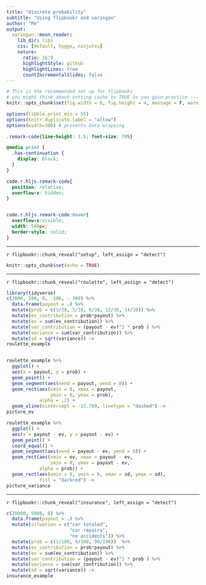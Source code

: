 ```yaml
---
title: "discrete probability"
subtitle: "Using flipbookr and xaringan"
author: "Me"
output:
  xaringan::moon_reader:
    lib_dir: libs
    css: [default, hygge, ninjutsu]
    nature:
      ratio: 16:9
      highlightStyle: github
      highlightLines: true
      countIncrementalSlides: false
---
```



```r
# This is the recommended set up for flipbooks
# you might think about setting cache to TRUE as you gain practice --- building flipbooks from scratch can be time consuming
knitr::opts_chunk$set(fig.width = 6, fig.height = 4, message = F, warning = FALSE, comment = "", cache = F)

options(tibble.print_min = 55)
options(knitr.duplicate.label = "allow")
options(width=300) # prevents data wrapping
```


```css
.remark-code{line-height: 1.5; font-size: 70%}

@media print {
  .has-continuation {
    display: block;
  }
}

code.r.hljs.remark-code{
  position: relative;
  overflow-x: hidden;
}


code.r.hljs.remark-code:hover{
  overflow-x:visible;
  width: 500px;
  border-style: solid;
}
```


---


`r flipbookr::chunk_reveal("setup", left_assign = "detect")`


```r
knitr::opts_chunk$set(echo = TRUE)
```

---


`r flipbookr::chunk_reveal("roulette", left_assign = "detect")`


```r
library(tidyverse)
c(3800, 200, 0, -100, - 300) %>% 
  data.frame(payout = .) %>% 
  mutate(prob = c(1/38, 5/38, 6/38, 12/38, 14/38)) %>% 
  mutate(ev_contribution = prob*payout) %>% 
  mutate(ev = sum(ev_contribution)) %>% 
  mutate(var_contribution = (payout - ev)^2 * prob ) %>%
  mutate(variance = sum(var_contribution)) %>% 
  mutate(sd = sqrt(variance)) ->
roulette_example


roulette_example %>% 
  ggplot() + 
  aes(x = payout, y = prob) + 
  geom_point() + 
  geom_segment(aes(xend = payout, yend = 0)) + 
  geom_rect(aes(xmin = 0, xmax = payout, 
                ymin = 0, ymax = prob),
            alpha = .2) + 
  geom_vline(xintercept = -15.789, linetype = "dashed") ->
picture_ev

roulette_example %>% 
  ggplot() + 
  aes(x = payout - ev, y = payout - ev) + 
  geom_point() + 
  coord_equal() +
  geom_segment(aes(xend = payout - ev, yend = 0)) + 
  geom_rect(aes(xmin = ev, xmax = payout - ev, 
                ymin = 0, ymax = payout - ev,
            alpha = prob)) +
  geom_rect(aes(xmin = 0, ymin = 0, xmax = sd, ymax = sd),
            fill = "darkred") ->
picture_variance
```




---


`r flipbookr::chunk_reveal("insurance", left_assign = "detect")`


```r
c(20000, 5000, 0) %>% 
  data.frame(payout = .) %>% 
  mutate(situation = c("car totaled", 
                       "car repairs", 
                       "no accidents")) %>% 
  mutate(prob = c(1/100, 9/100, 90/100))  %>%
  mutate(ev_contribution = prob*payout) %>% 
  mutate(ev = sum(ev_contribution)) %>% 
  mutate(var_contribution = (payout - ev)^2 * prob ) %>%
  mutate(variance = sum(var_contribution)) %>% 
  mutate(sd = sqrt(variance)) ->
insurance_example
```
